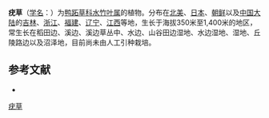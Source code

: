 {{Speciesbox
| name = 疣草
| status = 
| status_system = 
| image =
| genus = Murdannia
| species = keisak
| authority = (Hassk.) Hand.-Mazz.
}}

'''疣草'''（[[学名|学名]]：{{lang|la|''Murdannia keisak''}}）为[[鸭跖草科|鸭跖草科]][[水竹叶属|水竹叶属]]的植物。分布在[[北美|北美]]、[[日本|日本]]、[[朝鲜|朝鲜]]以及[[中国大陆|中国大陆]]的[[吉林|吉林]]、[[浙江|浙江]]、[[福建|福建]]、[[辽宁|辽宁]]、[[江西|江西]]等地，生长于海拔350米至1,400米的地区，常生长在稻田边、溪边、溪边草丛中、水边、山谷田边湿地、水边湿地、湿地、丘陵路边以及沼泽地，目前尚未由人工引种栽培。

== 参考文献 ==
<div class="references-small">
* {{cite web| url =http://www.bioinfo.cn/db05/KmzwSpecies.php?action=view&id=3314| title =疣草| work =《中国高等植物数据库全库》| publisher =中国科学院微生物研究所| author =昆明植物研究所| accessdate =2009-02-24| deadurl =yes| archiveurl =https://web.archive.org/web/20160305022705/http://www.bioinfo.cn/db05/KmzwSpecies.php?action=view&id=3314| archivedate =2016-03-05}}
</div>
{{Taxonbar|from=Q4307937}}

[[Category:水竹叶属|疣草]]


{{植物小作品}}